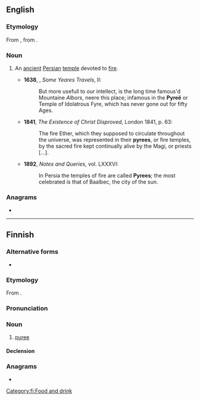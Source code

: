 ==English==

===Etymology===
From {{etyl|LL.|en}} {{m|la|pyreum}}, from {{der|en|grc|πυρεῖον}}.

===Noun===
{{en-noun}}

# {{lb|en|obsolete|rare}} An [[ancient]] [[Persian]] [[temple]] devoted to [[fire]].
#* '''1638''', {{w|Sir Thomas Herbert, 1st Baronet|Thomas Herbert}}, ''Some Yeares Travels'', II:
#*: But more usefull to our intellect, is the long time famous'd Mountaine ''Albors'', neere this place; infamous in the '''Pyreë''' or Temple of Idolatrous Fyre, which has never gone out for fifty Ages.
#* '''1841''', ''The Existence of Christ Disproved'', London 1841, p. 63:
#*: The fire Ether, which they supposed to circulate throughout the universe, was represented in their '''pyrees''', or fire temples, by the sacred fire kept continually alive by the Magi, or priests [...].
#* '''1892''', ''Notes and Queries'', vol. LXXXVI:
#*: In Persia the temples of fire are called '''Pyrees'''; the most celebrated is that of Baalbec, the city of the sun.

===Anagrams===
* {{anagrams|en|a=eepry|Peery|Peyer|peery}}

----

==Finnish==

===Alternative forms===
* {{l|fi|purée}}

===Etymology===
From {{bor|fi|fr|purée}}.

===Pronunciation===
{{fi-p}}

===Noun===
{{fi-noun}}

# [[puree]]

====Declension====
{{fi-decl-filee|pyree|ä}}

===Anagrams===
* {{anagrams|fi|a=eepry|rypee}}

[[Category:fi:Food and drink]]
